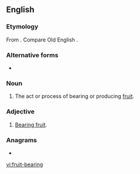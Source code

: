 ==English==

===Etymology===
From {{compound|fruit|bearing|lang=en}}. Compare Old English {{m|ang|wæstmbǣre|lit=fruit-bearing}}.

===Alternative forms===
* {{l|en|fruitbearing}}

===Noun===
{{en-noun}}

# The act or process of bearing or producing [[fruit]].

===Adjective===
{{en-adj|head=[[fruit]]-[[bearing]]|-}}

# {{label|en|of a species of tree, a specific tree, a branch, etc.}} [[bear fruit|Bearing fruit]].

===Anagrams===
* {{l|en|bearing fruit}}

[[vi:fruit-bearing]]